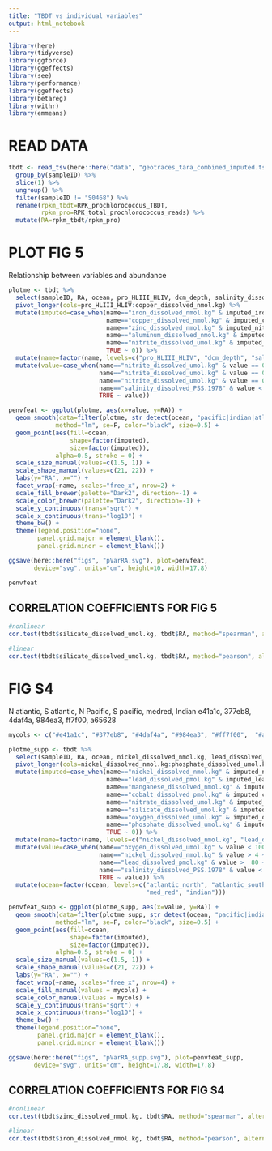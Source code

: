 ```yaml
---
title: "TBDT vs individual variables"
output: html_notebook
---
```


```r
library(here)
library(tidyverse)
library(ggforce)
library(ggeffects)
library(see)
library(performance)
library(ggeffects)
library(betareg)
library(withr)
library(emmeans)
```

# READ DATA
```r
tbdt <- read_tsv(here::here("data", "geotraces_tara_combined_imputed.tsv")) %>%
  group_by(sampleID) %>% 
  slice(1) %>%
  ungroup() %>%
  filter(sampleID != "S0468") %>%
  rename(rpkm_tbdt=RPK_prochlorococcus_TBDT,
         rpkm_pro=RPK_total_prochlorococcus_reads) %>%
  mutate(RA=rpkm_tbdt/rpkm_pro)
```

# PLOT FIG 5
Relationship between variables and abundance
```r
plotme <- tbdt %>%
  select(sampleID, RA, ocean, pro_HLIII_HLIV, dcm_depth, salinity_dissolved_PSS.1978, iron_dissolved_nmol.kg, pro_LLI, zinc_dissolved_nmol.kg, aluminum_dissolved_nmol.kg, nitrite_dissolved_umol.kg, ironDarwin_dissolved_nmol.kg, copper_dissolved_nmol.kg, imputed_iron, imputed_zinc, imputed_aluminum, imputed_nitrite, imputed_copper) %>%
  pivot_longer(cols=pro_HLIII_HLIV:copper_dissolved_nmol.kg) %>%
  mutate(imputed=case_when(name=="iron_dissolved_nmol.kg" & imputed_iron==1 ~ 1,
                           name=="copper_dissolved_nmol.kg" & imputed_copper==1 ~ 1,
                           name=="zinc_dissolved_nmol.kg" & imputed_nitrite==1 ~ 1,
                           name=="aluminum_dissolved_nmol.kg" & imputed_nitrite==1 ~ 1,
                           name=="nitrite_dissolved_umol.kg" & imputed_nitrite==1 ~ 1,
                           TRUE ~ 0)) %>%
  mutate(name=factor(name, levels=c("pro_HLIII_HLIV", "dcm_depth", "salinity_dissolved_PSS.1978", "iron_dissolved_nmol.kg", "pro_LLI", "zinc_dissolved_nmol.kg", "aluminum_dissolved_nmol.kg", "nitrite_dissolved_umol.kg", "ironDarwin_dissolved_nmol.kg", "copper_dissolved_nmol.kg"))) %>%
  mutate(value=case_when(name=="nitrite_dissolved_umol.kg" & value == 0 ~ rnorm(n(), 0.005, 0.005),
                         name=="nitrite_dissolved_umol.kg" & value == 0.01 ~ rnorm(n(), 0.01, 0.005),
                         name=="nitrite_dissolved_umol.kg" & value == 0.02 ~ rnorm(n(), 0.02, 0.01),
                         name=="salinity_dissolved_PSS.1978" & value < 35 ~ rnorm(n(), 35, 0.5),
                         TRUE ~ value))

penvfeat <- ggplot(plotme, aes(x=value, y=RA)) + 
  geom_smooth(data=filter(plotme, str_detect(ocean, "pacific|indian|atlantic_south")), 
             method="lm", se=F, color="black", size=0.5) +
  geom_point(aes(fill=ocean, 
                 shape=factor(imputed), 
                 size=factor(imputed)), 
             alpha=0.5, stroke = 0) +
  scale_size_manual(values=c(1.5, 1)) +
  scale_shape_manual(values=c(21, 22)) +
  labs(y="RA", x="") + 
  facet_wrap(~name, scales="free_x", nrow=2) + 
  scale_fill_brewer(palette="Dark2", direction=-1) + 
  scale_color_brewer(palette="Dark2", direction=-1) + 
  scale_y_continuous(trans="sqrt") +
  scale_x_continuous(trans="log10") +
  theme_bw() +
  theme(legend.position="none",
        panel.grid.major = element_blank(),
        panel.grid.minor = element_blank())

ggsave(here::here("figs", "pVarRA.svg"), plot=penvfeat,
       device="svg", units="cm", height=10, width=17.8)
```

```r
penvfeat
```

## CORRELATION COEFFICIENTS FOR FIG 5
```r
#nonlinear
cor.test(tbdt$silicate_dissolved_umol.kg, tbdt$RA, method="spearman", alternative="two.sided")
```

```r
#linear
cor.test(tbdt$silicate_dissolved_umol.kg, tbdt$RA, method="pearson", alternative="two.sided")
```

# FIG S4
N atlantic, S atlantic, N Pacific, S pacific, medred, Indian
e41a1c, 377eb8, 4daf4a, 984ea3, ff7f00,  a65628

```r
mycols <- c("#e41a1c", "#377eb8", "#4daf4a", "#984ea3", "#ff7f00",  "#a65628")
```

```r
plotme_supp <- tbdt %>%
  select(sampleID, RA, ocean, nickel_dissolved_nmol.kg, lead_dissolved_pmol.kg, pro_HLII, pro_LLIV, chla_norm, temperature_dissolved_deg.c, pro_HLI, manganese_dissolved_nmol.kg, cobalt_dissolved_pmol.kg, nitrate_dissolved_umol.kg, depth, silicate_dissolved_umol.kg, pro_LLVII, pro_LLII_LLIII, oxygen_dissolved_umol.kg, phosphate_dissolved_umol.kg, imputed_nickel, imputed_lead, imputed_manganese, imputed_cobalt, imputed_nitrate, imputed_silicate, imputed_oxygen, imputed_phosphate) %>%
  pivot_longer(cols=nickel_dissolved_nmol.kg:phosphate_dissolved_umol.kg) %>%
  mutate(imputed=case_when(name=="nickel_dissolved_nmol.kg" & imputed_nickel==1 ~ 1,
                           name=="lead_dissolved_pmol.kg" & imputed_lead==1 ~ 1,
                           name=="manganese_dissolved_nmol.kg" & imputed_manganese==1 ~ 1,
                           name=="cobalt_dissolved_pmol.kg" & imputed_cobalt==1 ~ 1,
                           name=="nitrate_dissolved_umol.kg" & imputed_nitrate==1 ~ 1,
                           name=="silicate_dissolved_umol.kg" & imputed_silicate==1 ~ 1,
                           name=="oxygen_dissolved_umol.kg" & imputed_oxygen==1 ~ 1,
                           name=="phosphate_dissolved_umol.kg" & imputed_phosphate==1 ~ 1,
                           TRUE ~ 0)) %>%
  mutate(name=factor(name, levels=c("nickel_dissolved_nmol.kg", "lead_dissolved_pmol.kg", "pro_HLII", "pro_LLIV", "chla_norm", "temperature_dissolved_deg.c", "pro_HLI", "manganese_dissolved_nmol.kg", "cobalt_dissolved_pmol.kg", "nitrate_dissolved_umol.kg", "depth", "silicate_dissolved_umol.kg", "pro_LLVII", "pro_LLII_LLIII", "oxygen_dissolved_umol.kg", "phosphate_dissolved_umol.kg"))) %>%
  mutate(value=case_when(name=="oxygen_dissolved_umol.kg" & value < 100 ~ rnorm(n(), 100, 1),
                         name=="nickel_dissolved_nmol.kg" & value > 4 ~ rnorm(n(), 3, 0.5),
                         name=="lead_dissolved_pmol.kg" & value >  80 ~ rnorm(n(), 50, 6),
                         name=="salinity_dissolved_PSS.1978" & value < 35 ~ rnorm(n(), 35, 0.5),
                         TRUE ~ value)) %>%
  mutate(ocean=factor(ocean, levels=c("atlantic_north", "atlantic_south", "pacific_north", "pacific_south",
                                      "med_red", "indian")))

penvfeat_supp <- ggplot(plotme_supp, aes(x=value, y=RA)) + 
  geom_smooth(data=filter(plotme_supp, str_detect(ocean, "pacific|indian|atlantic_south")), 
             method="lm", se=F, color="black", size=0.5) +
  geom_point(aes(fill=ocean, 
                 shape=factor(imputed), 
                 size=factor(imputed)), 
             alpha=0.5, stroke = 0) +
  scale_size_manual(values=c(1.5, 1)) +
  scale_shape_manual(values=c(21, 22)) +
  labs(y="RA", x="") + 
  facet_wrap(~name, scales="free_x", nrow=4) + 
  scale_fill_manual(values = mycols) + 
  scale_color_manual(values = mycols) + 
  scale_y_continuous(trans="sqrt") +
  scale_x_continuous(trans="log10") +
  theme_bw() +
  theme(legend.position="none",
        panel.grid.major = element_blank(),
        panel.grid.minor = element_blank())

ggsave(here::here("figs", "pVarRA_supp.svg"), plot=penvfeat_supp,
       device="svg", units="cm", height=17.8, width=17.8)
```

## CORRELATION COEFFICIENTS FOR FIG S4
```r
#nonlinear
cor.test(tbdt$zinc_dissolved_nmol.kg, tbdt$RA, method="spearman", alternative="two.sided")
```

```r
#linear
cor.test(tbdt$iron_dissolved_nmol.kg, tbdt$RA, method="pearson", alternative="two.sided")
```

